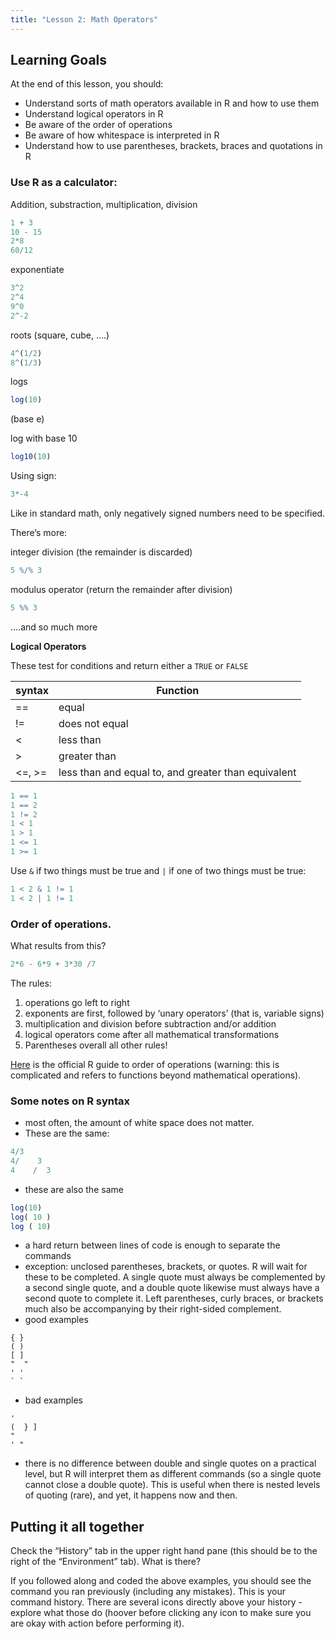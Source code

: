 ```yaml
---
title: "Lesson 2: Math Operators"
---
```

::: {.callout-caution collapse="true"}
## Learning Goals

At the end of this lesson, you should: 

* Understand sorts of math operators available in R and how to use them
* Understand logical operators in R
* Be aware of the order of operations
* Be aware of how whitespace is interpreted in R
* Understand how to use parentheses, brackets, braces and quotations in R
:::


### Use R as a calculator:

Addition, substraction, multiplication, division
```r
1 + 3
10 - 15
2*8
60/12
```

exponentiate
```r
3^2
2^4
9^0
2^-2
```

roots (square, cube, ....)

```r
4^(1/2)
8^(1/3)
```

logs
```r
log(10)
```
(base e)

log with base 10

```r
log10(10)
```
Using sign: 
```r
3*-4
```
Like in standard math, only negatively signed numbers need to be specified. 

There's more: 

integer division (the remainder is discarded)
```r
5 %/% 3
```

modulus operator (return the remainder after division)
```r
5 %% 3
```
....and so much more 

**Logical Operators**

These test for conditions and return either a `TRUE` or `FALSE`

| syntax  | Function |
|----------|---------|
| ==    | equal |
| !=    | does not equal |
| < | less than |
| >    | greater than |
| <=, >=   | less than and equal to, and greater than equivalent |

```r
1 == 1
1 == 2
1 != 2
1 < 1
1 > 1
1 <= 1
1 >= 1
```
Use `&` if two things must be true and `|` if one of two things must be true: 
```r
1 < 2 & 1 != 1
1 < 2 | 1 != 1
```


### Order of operations.

What results from this?
```r
2*6 - 6*9 + 3*30 /7
```

The rules:  

1. operations go left to right
2. exponents are first, followed by 'unary operators' (that is, variable signs)
2. multiplication and division before subtraction and/or addition
3. logical operators come after all mathematical transformations
4. Parentheses overall all other rules!


[Here](https://stat.ethz.ch/R-manual/R-devel/library/base/html/Syntax.html) is the official R guide to order of operations (warning: this is complicated and refers to functions beyond mathematical operations). 

### Some notes on R syntax

- most often, the amount of white space does not matter. 
- These are the same:

```r
4/3
4/    3
4    /  3
```

- these are also the same
```r
log(10)
log( 10 )
log ( 10)
```
- a hard return between lines of code is enough to separate the commands
- exception: unclosed parentheses, brackets, or quotes. R will wait for these to be completed. A single quote must always be complemented by a second single quote, and a double quote likewise must always have a second quote to complete it. Left parentheses, curly braces, or brackets much also be accompanying by their right-sided complement. 
- good examples

```
{ }
( )
[ ]
"  "
' '
` `
```

- bad examples
```
'
(  } ] 
"
' "
```

- there is no difference between double and single quotes on a practical level, but R will interpret them as different commands (so a single quote cannot close a double quote). This is useful when there is nested levels of quoting (rare), and yet, it happens now and then.

::: {.callout-tip}
## Putting it all together

Check the "History" tab in the upper right hand pane (this should be to the right of the "Environment" tab). What is there?

If you followed along and coded the above examples, you should see the command you ran previously (including any mistakes). This is your command history. There are several icons directly above your history - explore what those do (hoover before clicking any icon to make sure you are okay with action before performing it). 
:::

